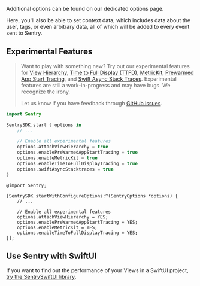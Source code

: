 Additional options can be found <PlatformLink to="/configuration/options/">on our dedicated options page</PlatformLink>.

Here, you'll also be able to set context data, which includes data about the <PlatformLink to="/usage/events/enriching-events/user/">user</PlatformLink>, <PlatformLink to="/usage/events/enriching-events/tags/">tags</PlatformLink>, or even <PlatformLink to="/usage/events/enriching-events/context/">arbitrary data</PlatformLink>, all of which will be added to every event sent to Sentry.

## Experimental Features

> Want to play with something new? Try out our experimental features for [View Hierarchy](/platforms/apple/guides/ios/usage/events/enriching-events/viewhierarchy/), [Time to Full Display (TTFD)](/platforms/apple/guides/ios/performance/instrumentation/automatic-instrumentation/#time-to-full-display), [MetricKit](/platforms/apple/guides/watchos/configuration/metric-kit/), [Prewarmed App Start Tracing](/platforms/apple/performance/instrumentation/automatic-instrumentation/#prewarmed-app-start-tracing), and [Swift Async Stack Traces](/platforms/apple/guides/ios/#stitch-together-swift-concurrency-stack-traces). Experimental features are still a work-in-progress and may have bugs. We recognize the irony.
>
> Let us know if you have feedback through [GitHub issues](https://github.com/getsentry/sentry-cocoa/issues).

```swift {tabTitle:Swift}
import Sentry

SentrySDK.start { options in
    // ...

    // Enable all experimental features
    options.attachViewHierarchy = true
    options.enablePreWarmedAppStartTracing = true
    options.enableMetricKit = true
    options.enableTimeToFullDisplayTracing = true
    options.swiftAsyncStacktraces = true
}
```

```objc {tabTitle:Objective-C}
@import Sentry;

[SentrySDK startWithConfigureOptions:^(SentryOptions *options) {
    // ...

    // Enable all experimental features
    options.attachViewHierarchy = YES;
    options.enablePreWarmedAppStartTracing = YES;
    options.enableMetricKit = YES;
    options.enableTimeToFullDisplayTracing = YES;
}];
```

## Use Sentry with SwiftUI

If you want to find out the performance of your Views in a SwiftUI project, [try the SentrySwiftUI library](/platforms/apple/performance/instrumentation/swiftui-instrumentation).
